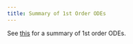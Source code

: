```yaml
---
title: Summary of 1st Order ODEs
---
```


See [this](Diff2_Summary-1.pdf) for a summary of 1st order ODEs.